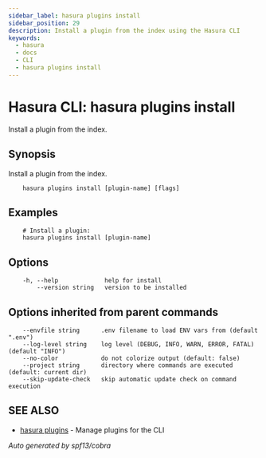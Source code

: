```yaml
---
sidebar_label: hasura plugins install
sidebar_position: 29
description: Install a plugin from the index using the Hasura CLI
keywords:
  - hasura
  - docs
  - CLI
  - hasura plugins install
---
```


# Hasura CLI: hasura plugins install

Install a plugin from the index.

## Synopsis

Install a plugin from the index.

```
    hasura plugins install [plugin-name] [flags]
```

## Examples

```
    # Install a plugin:
    hasura plugins install [plugin-name]
```

## Options

```
    -h, --help             help for install
        --version string   version to be installed
```

## Options inherited from parent commands

```
    --envfile string      .env filename to load ENV vars from (default ".env")
    --log-level string    log level (DEBUG, INFO, WARN, ERROR, FATAL) (default "INFO")
    --no-color            do not colorize output (default: false)
    --project string      directory where commands are executed (default: current dir)
    --skip-update-check   skip automatic update check on command execution
```

## SEE ALSO

- [hasura plugins](/graphql/core/hasura-cli/hasura_plugins) - Manage plugins for the CLI

_Auto generated by spf13/cobra_
